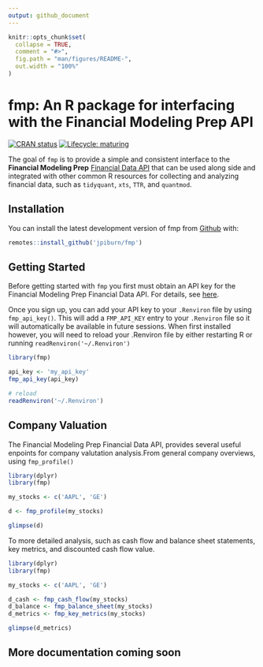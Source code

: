 ```yaml
---
output: github_document
---
```


<!-- README.md is generated from README.Rmd. Please edit that file -->

```r
knitr::opts_chunk$set(
  collapse = TRUE,
  comment = "#>",
  fig.path = "man/figures/README-",
  out.width = "100%"
)
```
# fmp: An R package for interfacing with the Financial Modeling Prep API

<!-- badges: start -->
[![CRAN status](https://www.r-pkg.org/badges/version/fmp)](https://CRAN.R-project.org/package=fmp)
[![Lifecycle: maturing](https://img.shields.io/badge/lifecycle-maturing-blue.svg)](https://www.tidyverse.org/lifecycle/#maturing)
<!-- badges: end -->

The goal of `fmp` is to provide a simple and consistent interface to the **Financial Modeling Prep** [Financial Data API](https://financialmodelingprep.com/) that can be used along side and integrated with other common R resources 
for collecting and analyzing financial data, such as `tidyquant`, `xts`, `TTR`, and `quantmod`.

## Installation

<!-- You can install the released version of fmp from [CRAN](https://CRAN.R-project.org) with: -->
<!-- --- actually not on CRAN yet -->
<!-- ``` r -->
<!-- install.packages("fmp") -->
<!-- ``` -->
You can install the latest development version of fmp from [Github](https://github.com) with:

``` r
remotes::install_github('jpiburn/fmp')
```

## Getting Started

Before getting started with `fmp` you first must obtain an API key for the Financial Modeling Prep Financial Data API. For details, see [here](https://financialmodelingprep.com/developer/docs/pricing/).

Once you sign up, you can add your API key to your `.Renviron` file by using `fmp_api_key()`. This will add a `FMP_API_KEY` entry to your `.Renviron` file so it will automatically be available in future sessions. When first installed however, you will need to reload your .Renviron file by either restarting R or running `readRenviron('~/.Renviron')`

```r
library(fmp)

api_key <- 'my_api_key'
fmp_api_key(api_key)

# reload
readRenviron('~/.Renviron')
```

## Company Valuation
The Financial Modeling Prep Financial Data API, provides several useful enpoints for company valutation analysis.From general company overviews, using `fmp_profile()`

```r
library(dplyr)
library(fmp)

my_stocks <- c('AAPL', 'GE')

d <- fmp_profile(my_stocks)

glimpse(d)
```

To more detailed analysis, such as cash flow and balance sheet statements, key metrics, and discounted cash flow value.
```r
library(dplyr)
library(fmp)

my_stocks <- c('AAPL', 'GE')

d_cash <- fmp_cash_flow(my_stocks)
d_balance <- fmp_balance_sheet(my_stocks)
d_metrics <- fmp_key_metrics(my_stocks)

glimpse(d_metrics)
```

## More documentation coming soon
